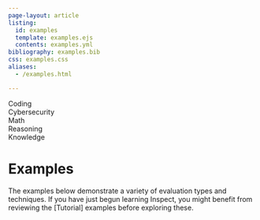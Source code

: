 ```yaml
---
page-layout: article
listing:
  id: examples
  template: examples.ejs
  contents: examples.yml
bibliography: examples.bib
css: examples.css
aliases: 
  - /examples.html

---
```


<nav id="TOC" role="doc-toc">
<ul>
<li><a href="#coding" id="toc-coding">Coding</a></li>
<li><a href="#cybersecurity" id="toc-coding">Cybersecurity</a></li>
<li><a href="#math" id="toc-math">Math</a></li>
<li><a href="#reasoning" id="toc-reasoning">Reasoning</a></li>
<li><a href="#knowledge" id="toc-knowledge">Knowledge</a></li>
</ul>
</nav>



# Examples {#sec-examples}

The examples below demonstrate a variety of evaluation types and techniques. If you have just begun learning Inspect, you might benefit from reviewing the [Tutorial] examples before exploring these.

::: {#examples}
:::

::: {#refs}
:::

